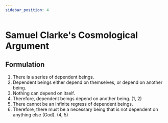 ```yaml
---
sidebar_position: 4
---
```


# Samuel Clarke's Cosmological Argument

## Formulation

1. There is a series of dependent beings.
2. Dependent beings either depend on themselves, or depend on another being.
3. Nothing can depend on itself.
4. Therefore, dependent beings depend on another being. (1, 2)
5. There cannot be an infinite regress of dependent beings.
6. Therefore, there must be a necessary being that is not dependent on anything else (God). (4, 5)
